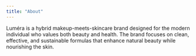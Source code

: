 ```yaml
---
title: "About"
---
```

Luméra is a hybrid makeup-meets-skincare brand designed for the modern individual who values both beauty and health. The brand focuses on clean, effective, and sustainable formulas that enhance natural beauty while nourishing the skin.